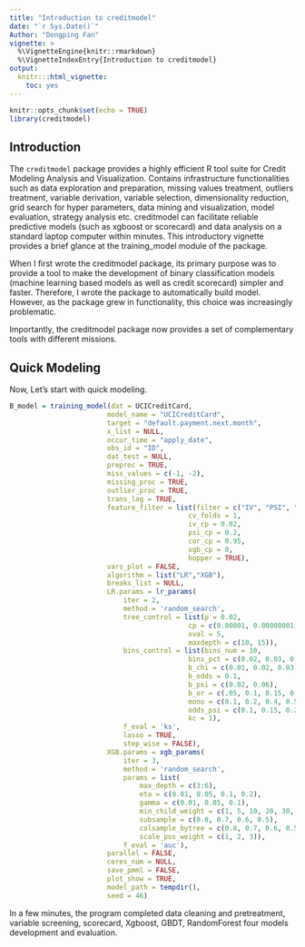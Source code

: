 ---
title: "Introduction to creditmodel"
date: "`r Sys.Date()`"
Author: "Dongping Fan"
vignette: >
  %\VignetteEngine{knitr::rmarkdown}
  %\VignetteIndexEntry{Introduction to creditmodel}
output:
  knitr:::html_vignette:
    toc: yes
---
```{r setup, include = FALSE}
knitr::opts_chunk$set(echo = TRUE)
library(creditmodel)
```
## Introduction

The `creditmodel` package provides a highly efficient R tool suite for Credit Modeling Analysis and Visualization. Contains infrastructure functionalities such as data exploration and preparation, missing values treatment, outliers treatment, variable derivation, variable selection, dimensionality reduction, grid search for hyper parameters, data mining and visualization, model evaluation, strategy analysis etc. 
creditmodel can facilitate reliable predictive models (such as xgboost or scorecard) and data analysis on a standard laptop computer within minutes.
This introductory vignette provides a brief glance at the training_model module of the package.

When I first wrote the creditmodel package, its primary purpose was to provide a tool to make the development of binary classification models (machine learning based models as well as credit scorecard) simpler and faster. Therefore, I wrote the package to automatically build model. However, as the package grew in functionality, this choice was increasingly problematic.

Importantly, the creditmodel package now provides a set of complementary tools with different missions.

## Quick Modeling

Now, Let's start with quick modeling.

```{r fig.width = 10}

B_model = training_model(dat = UCICreditCard,
                        model_name = "UCICreditCard",
                        target = "default.payment.next.month",
                        x_list = NULL,
                        occur_time = "apply_date",
                        obs_id = "ID",
                        dat_test = NULL,
                        preproc = TRUE,
                        miss_values = c(-1, -2),
                        missing_proc = TRUE,
                        outlier_proc = TRUE,
                        trans_log = TRUE,
                        feature_filter = list(filter = c("IV", "PSI", "COR", "XGB"),
                                            cv_folds = 1,
                                            iv_cp = 0.02,
                                            psi_cp = 0.2,
                                            cor_cp = 0.95,
                                            xgb_cp = 0,
                                            hopper = TRUE),
                        vars_plot = FALSE,
                        algorithm = list("LR","XGB"),
                        breaks_list = NULL,
                        LR.params = lr_params(
                            iter = 2,
                            method = 'random_search',
                            tree_control = list(p = 0.02,
                                            cp = c(0.00001, 0.00000001),
                                            xval = 5,
                                            maxdepth = c(10, 15)),
                            bins_control = list(bins_num = 10,
                                            bins_pct = c(0.02, 0.03, 0.05),
                                            b_chi = c(0.01, 0.02, 0.03),
                                            b_odds = 0.1,
                                            b_psi = c(0.02, 0.06),
                                            b_or = c(.05, 0.1, 0.15, 0.2),
                                            mono = c(0.1, 0.2, 0.4, 0.5),
                                            odds_psi = c(0.1, 0.15, 0.2),
                                            kc = 1),
                            f_eval = 'ks',
                            lasso = TRUE,
                            step_wise = FALSE),
                        XGB.params = xgb_params(
                            iter = 3,
                            method = 'random_search',
                            params = list(
                                max_depth = c(3:6),
                                eta = c(0.01, 0.05, 0.1, 0.2),
                                gamma = c(0.01, 0.05, 0.1),
                                min_child_weight = c(1, 5, 10, 20, 30, 40, 50),
                                subsample = c(0.8, 0.7, 0.6, 0.5),
                                colsample_bytree = c(0.8, 0.7, 0.6, 0.5),
                                scale_pos_weight = c(1, 2, 3)),
                            f_eval = 'auc'),
                        parallel = FALSE,
                        cores_num = NULL,
                        save_pmml = FALSE,
                        plot_show = TRUE,
                        model_path = tempdir(),
                        seed = 46)
```
In a few minutes, the program completed data cleaning and pretreatment, variable screening, scorecard, Xgboost, GBDT, RandomForest four models development and evaluation.
